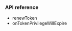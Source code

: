 <PlatformWrapper platform="unreal">
        
### API reference

-   <Link target="_blank" to="{{global.API_REF_UE_ROOT_VOICE_SDK}}/class_irtcengine.html#api_irtcengine_renewtoken">renewToken</Link>

-   <Link target="_blank" to="{{global.API_REF_UE_ROOT_VOICE_SDK}}/class_irtcengineeventhandler.html#callback_irtcengineeventhandler_ontokenprivilegewillexpire">onTokenPrivilegeWillExpire</Link>

</PlatformWrapper>
